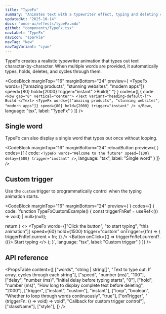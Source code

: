 ```yaml
---
title: "TypeFx"
summary: "Animates text with a typewriter effect, typing and deleting characters one by one. Perfect for hero sections and dynamic headings."
updatedAt: "2025-10-14"
docs: "once-ui/effects/typeFx.mdx"
github: "components/TypeFx.tsx"
navLabel: "TypeFx"
navIcon: "sparkle"
navTag: "New"
navTagVariant: "cyan"
---
```


TypeFx creates a realistic typewriter animation that types out text character-by-character. When multiple words are provided, it automatically types, holds, deletes, and cycles through them.

<CodeBlock
  marginTop="16"
  marginBottom="24"
  preview={
    <Row gap="8" vertical="center">
      <TypeFx
        words={["amazing products", "stunning websites", "modern apps"]}
        speed={80}
        hold={2000}
        trigger="instant"
      >Build{" "}</TypeFx>
    </Row>
  }
  codes={[
    {
      code:
`<Row gap="8" vertical="center">
  <Text variant="heading-default-l">
    Build
  </Text>
  <TypeFx
    words={["amazing products", "stunning websites", "modern apps"]}
    speed={80}
    hold={2000}
    trigger="instant"
  />
</Row>`,
      language: "tsx",
      label: "TypeFx"
    }
  ]}
/>

## Single word

TypeFx can also display a single word that types out once without looping.

<CodeBlock
  marginTop="16"
  marginBottom="24"
  reloadButton
  preview={
    <TypeFx
      words="Welcome to the future"
      speed={100}
      delay={500}
      trigger="instant"
    />
  }
  codes={[
    {
      code:
`<TypeFx
  words="Welcome to the future"
  speed={100}
  delay={500}
  trigger="instant"
/>`,
      language: "tsx",
      label: "Single word"
    }
  ]}
/>

## Custom trigger

Use the `custom` trigger to programmatically control when the typing animation starts.

<CodeBlock
  marginTop="16"
  marginBottom="24"
  preview={
    <Column gap="16">
      <TypeFxCustomExample />
    </Column>
  }
  codes={[
    {
      code:
`function TypeFxCustomExample() {
  const triggerFnRef = useRef<(() => void) | null>(null);

  return (
    <>
      <TypeFx
        words={["Click the button", "to start typing", "this animation"]}
        speed={60}
        hold={1500}
        trigger="custom"
        onTrigger={(fn) => {
          triggerFnRef.current = fn;
        }}
      />
      <Button onClick={() => triggerFnRef.current?.()}>
        Start typing
      </Button>
    </>
  );
}`,
      language: "tsx",
      label: "Custom trigger"
    }
  ]}
/>

## API reference

<PropsTable
  content={[
    ["words", "string | string[]", "Text to type out. If array, cycles through each string"],
    ["speed", "number (ms)", "100"],
    ["delay", "number (ms)", "Initial delay before typing starts", "0"],
    ["hold", "number (ms)", "How long to display complete text before deleting", "2000"],
    ["trigger", ["instant", "custom"], "instant"],
    ["loop", "boolean", "Whether to loop through words continuously", "true"],
    ["onTrigger", "(triggerFn: () => void) => void", "Callback for custom trigger control"],
    ["className"],
    ["style"],
  ]}
/>
